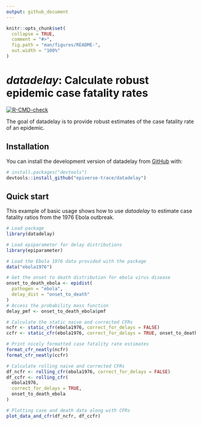 ```yaml
---
output: github_document
---
```


<!-- README.md is generated from README.Rmd. Please edit that file -->

```r
knitr::opts_chunk$set(
  collapse = TRUE,
  comment = "#>",
  fig.path = "man/figures/README-",
  out.width = "100%"
)
```

# _datadelay_: Calculate robust epidemic case fatality rates

<!-- badges: start -->
[![R-CMD-check](https://github.com/epiverse-trace/datadelay/actions/workflows/R-CMD-check.yaml/badge.svg)](https://github.com/epiverse-trace/datadelay/actions/workflows/R-CMD-check.yaml)
<!-- badges: end -->

The goal of datadelay is to provide robust estimates of the case fatality rate of an epidemic.

## Installation

You can install the development version of datadelay from [GitHub](https://github.com/) with:

``` r
# install.packages("devtools")
devtools::install_github("epiverse-trace/datadelay")
```

## Quick start

This example of basic usage shows how to use _datadelay_ to estimate case fatality ratios from the 1976 Ebola outbreak.

```r
# Load package
library(datadelay)

# Load epiparameter for delay distributions
library(epiparameter)

# Load the Ebola 1976 data provided with the package
data("ebola1976")

# Get the onset to death distribution for ebola virus disease
onset_to_death_ebola <- epidist(
  pathogen = "ebola",
  delay_dist = "onset_to_death"
)
# Access the probability mass function
delay_pmf <- onset_to_death_ebola$pmf

# Calculate the static naive and corrected CFRs
ncfr <- static_cfr(ebola1976, correct_for_delays = FALSE)
ccfr <- static_cfr(ebola1976, correct_for_delays = TRUE, onset_to_death_ebola)

# Print nicely formatted case fatality rate estimates
format_cfr_neatly(ncfr)
format_cfr_neatly(ccfr)

# Calculate rolling naive and corrected CFRs
df_ncfr <- rolling_cfr(ebola1976, correct_for_delays = FALSE)
df_ccfr <- rolling_cfr(
  ebola1976,
  correct_for_delays = TRUE,
  onset_to_death_ebola
)

# Plotting case and death data along with CFRs
plot_data_and_cfr(df_ncfr, df_ccfr)
```
